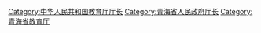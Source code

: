 [[Category:中华人民共和国教育厅厅长|Category:中华人民共和国教育厅厅长]]
[[Category:青海省人民政府厅长|Category:青海省人民政府厅长]]
[[Category:青海省教育厅|Category:青海省教育厅]]